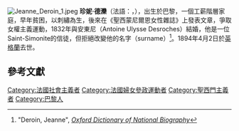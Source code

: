[[File:Jeanne_Deroin_1.jpeg|thumb]]
'''珍妮·德灤'''（法語：{{lang|fr|Jeanne Deroin}}，{{bd|1805年|12月31日|1894年|4月2日}}），出生於巴黎，一個工薪階層家庭，早年貧困，以刺繡為生，後來在《聖西蒙尼爾恩女性雜誌》上發表文章，爭取女權主義運動，1832年與安東尼（Antoine Ulysse Desroches）結婚，他是一位Saint-Simonite的信徒，但拒絕改變他的名字（surname）<ref name="odnb">"Deroin, Jeanne", ''[[Oxford_Dictionary_of_National_Biography|Oxford Dictionary of National Biography]]''</ref>。1894年4月2日於[[英格蘭|英格蘭]]去世。

== 參考文獻 ==
{{reflist}}

{{Authority control}}
{{DEFAULTSORT:Deroin, Jeanne}}
[[Category:法國社會主義者|Category:法國社會主義者]]
[[Category:法國婦女參政運動者|Category:法國婦女參政運動者]]
[[Category:聖西門主義者|Category:聖西門主義者]]
[[Category:巴黎人|Category:巴黎人]]